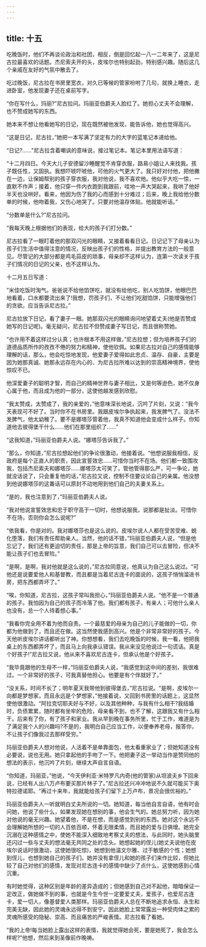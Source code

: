 ```yaml
---
---
---
```

title: 十五
---




吃晚饭时，他们不再谈论政治和社团，相反，倒是回忆起一八一二年来了，这是尼古拉最喜欢的话题。杰尼索夫开的头，皮埃尔也特别起劲，特别感兴趣。随后这几个亲戚在友好的气氛中散去了。

吃过晚饭，尼古拉在书房里宽衣，对久已等候的管家吩咐了几句，就换上睡衣，走进卧室，他发现妻子还在桌前写字。

“你在写什么，玛丽?”尼古拉问。玛丽亚伯爵夫人脸红了。她担心丈夫不会理解，也不赞成她写的东西。

她本来不想让他看她写的日记，现在既然被他发现，能告诉他，她也觉得高兴。

“这是日记，尼古拉，”她把一本写满了坚定有力的大字的蓝笔记本递给他。

“日记?……”尼古拉含着嘲讽的意味说，接过笔记本。笔记本里用法语写道：





“十二月四日。今天大儿子安德留沙睡醒觉不肯穿衣服，路易小姐让人来找我。孩子既任性，又固执。我想吓唬吓唬他，可他的火气更大了。我只好对付他，把他撇在一边，让保姆帮别的孩子穿衣服，我对他说，我不喜欢他。他似乎大吃一惊，一直默不作声；接着，他只穿一件内衣跑到我跟前，哇地一声大哭起来，我哄了他好半天也没哄好。看来，他因为伤了我的心而感到十分难过；后来，晚上我给他分数单的时候，他吻着我，又伤心地哭了。只要对他温存体贴，他就能听话。”





“分数单是什么?”尼古拉问。

“我每天晚上根据他们的表现，给大的孩子们打分数。”

尼古拉看了一眼盯着他的那双闪光的眼睛，又接着看看日记。日记记下了母亲认为孩子们生活中值得注意的情况，反映出孩子们的性格，并提出教育方法的一般意见。尽管记的大部分都是鸡毛蒜皮的琐事，母亲却不这样认为，连第一次读关于孩子们情况的日记的父亲，也不这样认为。

十二月五日写道：





“米佳吃饭时淘气。爸爸说不给他馅饼吃，就没有给他吃，别人吃馅饼，他眼巴巴地看着，口水都要流出来了!我想，罚孩子们，不让他们吃甜馅饼，只能增强他们的贪欲。应当告诉尼古拉。”





尼古拉放下日记，看了妻子一眼。她那双闪光的眼睛询问地望着丈夫(他是否赞成她写的日记呢)。毫无疑问，尼古拉不但赞成妻子写日记，而且很称赞她。

“也许用不着这样过分认真；也许根本不用这样做，”尼古拉想；但为培养孩子们的道德品质所作的孜孜不倦的努力和精神，使他钦佩。如果尼古拉对自己的感情能够理解的话，那么，他会吃惊地发现，他爱妻子爱得如此忠贞、温存、自豪，主要是因为她那真诚、她那永远存在内心的、为尼古拉所难以达到的崇高精神境界，使他惊叹不已。

他深爱妻子的聪明才智，而自己的精神世界与妻子相比，又是何等逊色，她不仅身心属于他，而且成为他的一部分，这使他越发感到欣慰。

“我太赞成，太赞成了，我的亲爱的，”他意味深长地说，沉吟了片刻，又说：“我今天表现可不好了。当时你不在书房里。我跟皮埃尔争执起来，我发脾气了。没法不发脾气，他太幼稚了。要不是娜塔莎管着他，我真不知道他会变成什么样子。你知道他去彼得堡干什么……他们在那里组织了……”

“这我知道，”玛丽亚伯爵夫人说。“娜塔莎告诉我了。”

“那么，你知道，”尼古拉想起他们的争论很激动，他接着说。“他想说服我相信，反政府是每个正直人的职责，因此宣誓效忠……可惜你当时不在场。他们都一致围攻我，包括杰尼索夫和娜塔莎……娜塔莎太可笑了，管他管得那么严，可一争论，她就没话说了，只会重复他的话，”尼古拉又说，控制不住要议论自己的亲属。他没想到他说娜塔莎的这番话可以原封不动地用到他们自己的夫妻关系上。

“是的，我也注意到了，”玛丽亚伯爵夫人说。

“我对他说宣誓效忠和忠于职守高于一切时，他想说服我，说那都是扯淡。可惜你不在场，否则你会怎么说呢?”

“依我看，你是对的。我对娜塔莎也是这么说的。皮埃尔说人人都在受苦受难、蜕化堕落，我们有责任帮助亲人。当然，他的话不错，”玛丽亚伯爵夫人说，“但是他忘记了，我们还有更迫切的责任，那是上帝的旨意，我们自己可以去冒险，但决不能让孩子们也去冒险。”

“是啊，是啊，我对他就是这么说的，”尼古拉同意说，他真认为自己这么说过。“可他还是说要爱他人和基督教，而且都是当着尼古连卡的面说的，这孩子悄悄溜进书房，把东西都弄坏了。”

“唉，你知道，尼古拉，这孩子常叫我担心，”玛丽亚伯爵夫人说。“他不是一个普通的孩子。我怕因为自己的孩子而冷落了他。我们都有孩子，有亲人；可他什么亲人也没有，总一个人待着想心事。”

“我看你完全用不着为他而自责。一个最慈爱的母亲为自己的儿子能做的一切，你都为他做到了，而且还在做。这当然使我感到高兴。他是个非常非常好的孩子。今天他听皮埃尔讲话都听出了神。你想想看，我们去吃晚饭的时候，我一看，他把我桌上的东西都弄坏了，而且马上向我承认错误。我从来没见他说过一句谎话。真是个好孩子!”尼古拉又说，他从来不喜欢尼古连卡，但承认他是个好孩子。

“我毕竟跟他的生母不一样，”玛丽亚伯爵夫人说，“我感觉到这中间的差别，我很难过。一个非常好的孩子，可我真替他担心。他要是有个伴就好了。”

“没关系，时间不长了；明年夏天我带他到彼得堡去，”尼古拉说。“是啊，皮埃尔一向都是梦想家，而且永远是个梦想家，”他接着说，又回到书房里的话题上，这显然使他很激动。“阿拉克切耶夫好与不好，以及其他种种，与我有什么相干?我结婚时，负债累累，随时都有坐牢的危险，母亲看不到，也不了解，这跟我又有什么相干。后来有了你，有了孩子和家业。我从早到晚在事务所里，忙于工作，难道是为了满足我个人的兴趣吗?不是的，我明白自己应当工作，以便奉养老母，报答你，不让孩子们像我过去那样受穷。”

玛丽亚伯爵夫人想对他说，人活着不是单靠面包，他太看重家业了；但她知道没有必要说，说也无用。她只拿起他的手吻了一下。他把妻子这一举动当作是赞同他的想法的表示，他沉吟了片刻，继续大声自言自语。

“你知道，玛丽亚，”他说，“今天伊利亚·米特罗凡内奇(他的管家)从坦波夫乡下回来说，已经有人出八万卢布要买那片林子了。”尼古拉还兴冲冲地说不久就可能买下奥特拉德诺耶。“再过十来年，我就能给孩子们留下上万卢布，景况会很优裕的。”

玛丽亚伯爵夫人一听就明白丈夫所说的一切。她知道，每当他自言自语，他有时会问她，他说了些什么，如果发现她在想别的事，他会生气的。她总努力听，因为她对他说的毫无兴趣。她望着他，不是在想，而是感觉到别的东西。她对这个永远不会理解她所想的一切的人百依百顺，怀着无限柔情，而且她的爱与日俱增。她完全沉溺在这种感情之中，使她不能深入细致地考察丈夫的想法，与此同时，她头脑里还闪过一些与丈夫的想法毫无共同之处的念头。她想起她的侄儿(她丈夫说他在皮埃尔说话时很激动，这使她很吃惊)，她想到他温文尔雅、过于敏感的个性；她想到侄儿，也想到她自己的孩子们。她并没有拿侄儿和她的孩子们来作比较，但她比较了自己对他们的感情，发现对尼古连卡的感情中缺少了点什么，这使她感到心情沉重。

有时她觉得，这种区别是年龄的差异造成的；但她感到自己对不起他，暗暗保证一定改正，做她做不到的事，也就是今生今世一定要爱丈夫，爱孩子，也爱尼古连卡，爱一切人，像基督爱人类那样。玛丽亚伯爵夫人总在不断地追求永恒、永生和完美无缺，因此她的灵魂永远得不到安宁。因此她脸上常常露出一种受肉体之累的灵魂所感受的隐秘、崇高、而且痛苦的严峻表情。尼古拉看了看她。

“我的上帝!每当她脸上露出这样的表情，我就觉得她会死，要是她死了，我会怎么样呢?”他想，然后来到圣像前作晚祷。